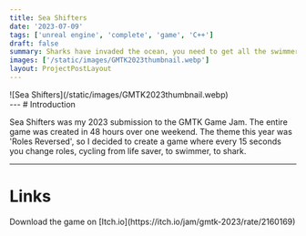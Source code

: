 ```yaml
---
title: Sea Shifters
date: '2023-07-09'
tags: ['unreal engine', 'complete', 'game', 'C++']
draft: false
summary: Sharks have invaded the ocean, you need to get all the swimmers to the shore, or are you the shark? A game developed in 48 hours as a part of the "Game Makers Tool Kit" game jam 2023.
images: ['/static/images/GMTK2023thumbnail.webp']
layout: ProjectPostLayout
---
```


<div className="-mx-2 flex flex-wrap overflow-hidden xl:-mx-2">
  <div className="xl:w my-1 w-full overflow-hidden px-2 xl:my-1 xl:px-2">
    ![Sea Shifters](/static/images/GMTK2023thumbnail.webp)
  </div>
</div>
--- # Introduction

Sea Shifters was my 2023 submission to the GMTK Game Jam.
The entire game was created in 48 hours over one weekend.
The theme this year was 'Roles Reversed', so I decided to create a game where every 15 seconds you change roles,
cycling from life saver, to swimmer, to shark.

---

# Links

<div>Download the game on [Itch.io](https://itch.io/jam/gmtk-2023/rate/2160169)</div>
